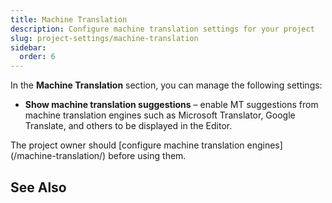 ```yaml
---
title: Machine Translation
description: Configure machine translation settings for your project
slug: project-settings/machine-translation
sidebar:
  order: 6
---
```



In the **Machine Translation** section, you can manage the following settings:

* **Show machine translation suggestions** &ndash; enable MT suggestions from machine translation engines such as Microsoft Translator, Google Translate, and others to be displayed in the Editor.

<Aside>
  The project owner should [configure machine translation engines](/machine-translation/) before using them.
</Aside>

## See Also

<LinkCard
  title="MT Engines"
  description="Explore the list of supported machine translation engines and learn how to configure them."
  href="https://store.crowdin.com/categories/machine-translation"
  target="_blank"
/>

<CardGrid>
  <LinkCard
    title="Machine Translation"
    href="/machine-translation/"
  />
  <LinkCard
    title="Pre-Translation"
    href="/pre-translation/"
  />
</CardGrid>
